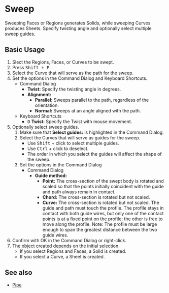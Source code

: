 
# Sweep

<Reference shortcut="Shift + P" command="Sweep" button="Right of Command Bar" />

Sweeping Faces or Regions generates Solids, while sweeping Curves produces Sheets. Specify twisting angle and optionally select multiple sweep guides.

## Basic Usage

1. Slect the Regions, Faces, or Curves to be swept.
2. Press <kbd>Shift + P</kbd>.
3. Select the  Curve that will serve as the path for the sweep.
4. Set the options in the Command Dialog and Keyboard Shortcuts.
   - <Kst>Command Dialog</Kst>
      - **Twist:** Specify the twisting angle in degrees.
      - **Alignment:** 
         - **Parallel:** Sweeps parallel to the path, regardless of the orientation. 
         - **Normal:** Sweeps at an angle aligned with the path.
   - <Kst>Keyboard Shortcuts</Kst>
      - <kbd>D</kbd> **Twist:** Specify the Twist with mouse movement.
5. Optionally select sweep guides.
      1. Make sure that **Select guides:** is highlighted in the Command Dialog.
      2. Select the Curves that will serve as guides for the sweep.
         - Use <kbd>Shift</kbd> + click to select multiple guides.
         - Use <kbd>Ctrl</kbd> + click to deselect.
         - The order in which you select the guides will affect the shape of the sweep.
      3. Set the options in the Command Dialog
         - <Kst>Command Dialog</Kst>
            - **Guide method:**
               - **Point:** The cross-section of the swept body is rotated and scaled so that the points initially coincident with the guide and path always remain in contact.
               - **Chord:**  The cross-section is rotated but not scaled.
               - **Curve:** The cross-section is rotated but not scaled. The guide and path must touch the profile. The profile stays in contact with both guide wires, but only one of the contact points is at a fixed
               point on the profile; the other is free to move along the profile.
               Note: The profile must be large enough to span the greatest distance between the two guide wires.
6. Confirm with OK in the Command Dialog or right-click.
7. The object created depends on the initial selection.
   - If you select Regions and Faces, a Solid is created.
   - If you select a  Curve, a Sheet is created.

<VideoPlayer fileName="sweep"/>

## See also
- [Pipe](Pipe)